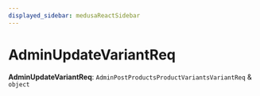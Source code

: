 ```yaml
---
displayed_sidebar: medusaReactSidebar
---
```



# AdminUpdateVariantReq

 **AdminUpdateVariantReq**: `AdminPostProductsProductVariantsVariantReq` & `object`
